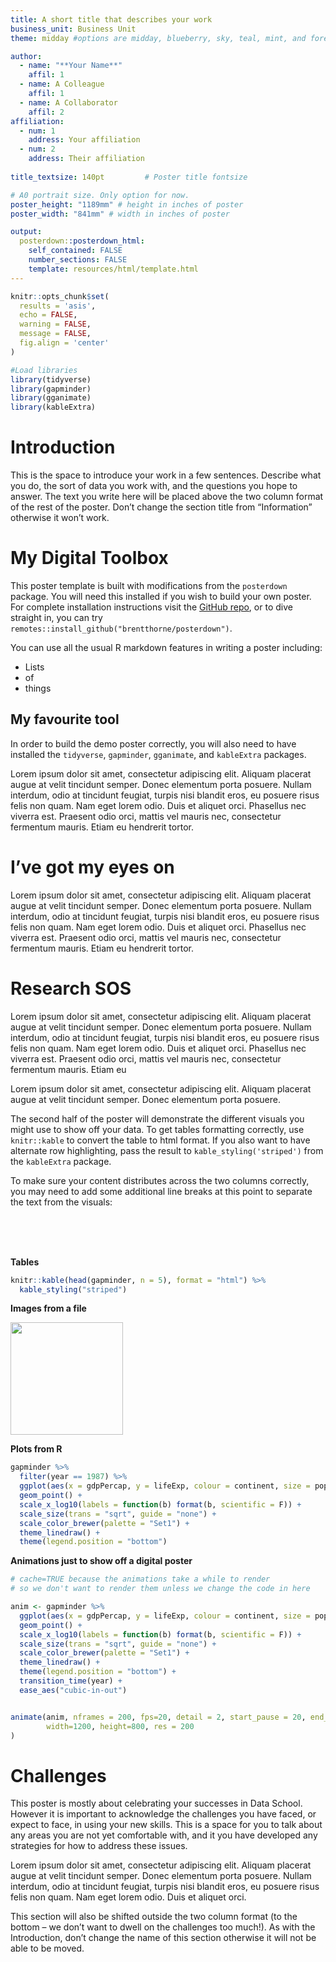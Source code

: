 ```yaml
---
title: A short title that describes your work
business_unit: Business Unit
theme: midday #options are midday, blueberry, sky, teal, mint, and forest

author: 
  - name: "**Your Name**"
    affil: 1
  - name: A Colleague
    affil: 1
  - name: A Collaborator
    affil: 2
affiliation: 
  - num: 1
    address: Your affiliation
  - num: 2
    address: Their affiliation
    
title_textsize: 140pt         # Poster title fontsize

# A0 portrait size. Only option for now.
poster_height: "1189mm" # height in inches of poster
poster_width: "841mm" # width in inches of poster

output: 
  posterdown::posterdown_html:
    self_contained: FALSE
    number_sections: FALSE
    template: resources/html/template.html
---
```


```r
knitr::opts_chunk$set(
  results = 'asis',
  echo = FALSE,
  warning = FALSE,
  message = FALSE,
  fig.align = 'center'
)

#Load libraries
library(tidyverse)
library(gapminder)
library(gganimate)
library(kableExtra)
```


# Introduction
This is the space to introduce your work in a few sentences. Describe what you do, the sort of data 
you work with, and the questions you hope to answer. The text you write here will be placed above the
two column format of the rest of the poster. Don't change the section title from "Information" 
otherwise it won't work.

# My Digital Toolbox

This poster template is built with modifications from the `posterdown` package. You will need this 
installed if you wish to build your own poster. For complete installation instructions visit the 
[GitHub repo](https://github.com/brentthorne/posterdown), or to dive straight in, you can try
`remotes::install_github("brentthorne/posterdown")`.

You can use all the usual R markdown features in writing a poster including:

* Lists
* of
* things

## My favourite tool

In order to build the demo poster correctly, you will also need to have installed the `tidyverse`, 
`gapminder`, `gganimate`, and `kableExtra` packages.

Lorem ipsum dolor sit amet, consectetur adipiscing elit. Aliquam placerat augue at velit tincidunt 
semper. Donec elementum porta posuere. Nullam interdum, odio at tincidunt feugiat, turpis nisi 
blandit eros, eu posuere risus felis non quam. Nam eget lorem odio. Duis et aliquet orci. Phasellus
nec viverra est. Praesent odio orci, mattis vel mauris nec, consectetur fermentum mauris. Etiam eu 
hendrerit tortor.

# I've got my eyes on

Lorem ipsum dolor sit amet, consectetur adipiscing elit. Aliquam placerat augue at velit tincidunt 
semper. Donec elementum porta posuere. Nullam interdum, odio at tincidunt feugiat, turpis nisi 
blandit eros, eu posuere risus felis non quam. Nam eget lorem odio. Duis et aliquet orci. Phasellus
nec viverra est. Praesent odio orci, mattis vel mauris nec, consectetur fermentum mauris. Etiam eu 
hendrerit tortor.


# Research SOS

Lorem ipsum dolor sit amet, consectetur adipiscing elit. Aliquam placerat augue at velit tincidunt 
semper. Donec elementum porta posuere. Nullam interdum, odio at tincidunt feugiat, turpis nisi 
blandit eros, eu posuere risus felis non quam. Nam eget lorem odio. Duis et aliquet orci. Phasellus
nec viverra est. Praesent odio orci, mattis vel mauris nec, consectetur fermentum mauris. Etiam eu 

Lorem ipsum dolor sit amet, consectetur adipiscing elit. Aliquam placerat augue at velit tincidunt 
semper. Donec elementum porta posuere. 

The second half of the poster will demonstrate the different visuals you might use to show off your 
data. To get tables formatting correctly, use `knitr::kable` to convert the table to html format. If
you also want to have alternate row highlighting, pass the result to `kable_styling('striped')` 
from the `kableExtra` package.

To make sure your content distributes across the two columns correctly, you may need to add some 
additional line breaks at this point to separate the text from the visuals:

<br/>
<br/>
<br/>

**Tables**
```r
knitr::kable(head(gapminder, n = 5), format = "html") %>% 
  kable_styling("striped")
```

**Images from a file**

![](resources/img/posterdownlogo.png){width=180px}

**Plots from R**
```r
gapminder %>% 
  filter(year == 1987) %>% 
  ggplot(aes(x = gdpPercap, y = lifeExp, colour = continent, size = pop)) +
  geom_point() +
  scale_x_log10(labels = function(b) format(b, scientific = F)) +
  scale_size(trans = "sqrt", guide = "none") +
  scale_color_brewer(palette = "Set1") +
  theme_linedraw() +
  theme(legend.position = "bottom")
```


**Animations just to show off a digital poster**
```r
# cache=TRUE because the animations take a while to render
# so we don't want to render them unless we change the code in here

anim <- gapminder %>% 
  ggplot(aes(x = gdpPercap, y = lifeExp, colour = continent, size = pop)) +
  geom_point() +
  scale_x_log10(labels = function(b) format(b, scientific = F)) +
  scale_size(trans = "sqrt", guide = "none") +
  scale_color_brewer(palette = "Set1") +
  theme_linedraw() +
  theme(legend.position = "bottom") +
  transition_time(year) +
  ease_aes("cubic-in-out")


animate(anim, nframes = 200, fps=20, detail = 2, start_pause = 20, end_pause=20, 
        width=1200, height=800, res = 200
)
```

# Challenges

This poster is mostly about celebrating your successes in Data School. However it is important to 
acknowledge the challenges you have faced, or expect to face, in using your new skills. This is a
space for you to talk about any areas you are not yet comfortable with, and it you have developed 
any strategies for how to address these issues.

Lorem ipsum dolor sit amet, consectetur adipiscing elit. Aliquam placerat augue at velit tincidunt 
semper. Donec elementum porta posuere. Nullam interdum, odio at tincidunt feugiat, turpis nisi 
blandit eros, eu posuere risus felis non quam. Nam eget lorem odio. Duis et aliquet orci. 

This section will also be shifted outside the two column format (to the bottom -- we don't want to dwell
on the challenges too much!). As with the Introduction, don't change the name of this section otherwise 
it will not be able to be moved.
